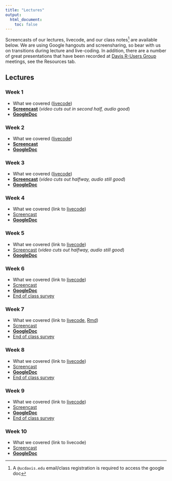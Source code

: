 ```yaml
---
title: "Lectures"
output:
  html_document:
    toc: false
---
```


Screencasts of our lectures, livecode, and our class notes^[A `@ucdavis.edu` email/class registration is required to access the google doc] are available below. We are using Google hangouts and screensharing, so bear with us on transitions during lecture and live-coding. In addition, there are a number of great presentations that have been recorded at [Davis R-Users Group](http://d-rug.github.io/) meetings, see the Resources tab.

## Lectures {.tabset .tabset-fade}

### Week 1

* What we covered ([livecode](https://raw.githubusercontent.com/gge-ucd/R-DAVIS-live-code/master/scripts/2018-R-DAVIS-w01.R))
* [**Screencast**](https://www.youtube.com/watch?v=j0x6OZi_OGE) (*video cuts out in second half, audio good*)
* [**GoogleDoc**](https://tinyurl.com/r-davis-week-1)

### Week 2

* What we covered ([livecode](https://dl.dropboxusercontent.com/s/nd15b2o4rojq83f/2018-R-DAVIS-w02.R?dl=0))
* [**Screencast**](https://www.youtube.com/watch?v=O2X3d7sA1vU)
* [**GoogleDoc**](https://tinyurl.com/r-davis-week-2)

### Week 3

* What we covered ([livecode](https://dl.dropboxusercontent.com/s/gnzcuy5p2bl3nlv/2018-R-DAVIS-w03.R?dl=0))
* [**Screencast**](https://www.youtube.com/watch?v=ypVTFzAxrRw) (*video cuts out halfway, audio still good*)
* [**GoogleDoc**](https://tinyurl.com/r-davis-week-3)

### Week 4

* What we covered (link to [livecode](https://dl.dropboxusercontent.com/s/ht32bw2siddnwyz/2018-R-DAVIS-w04.R?dl=0))
* [Screencast](https://www.youtube.com/watch?v=Sn1_K95uXx4)
* [**GoogleDoc**](https://tinyurl.com/r-davis-week-4)

### Week 5

* What we covered (link to [livecode](https://dl.dropboxusercontent.com/s/5gf17w7xo58a4vw/2018-R-DAVIS-w05.R?dl=0))
* [Screencast](https://www.youtube.com/watch?v=zjQxdu0CUsE) (*video cuts out halfway, audio still good*)
* [**GoogleDoc**](https://tinyurl.com/r-davis-week-5)

### Week 6

* What we covered (link to [livecode](https://dl.dropboxusercontent.com/s/60y47vubn84jvi8/2018-R-DAVIS-w06.R?dl=0))
* [Screencast](https://www.youtube.com/watch?v=7PCQ5vfCsZU)
* [**GoogleDoc**](https://docs.google.com/document/d/1TLHA_MYEs38ZIfS0am4HHyNdwQK9WLfKMGTmOt5ZdDA/edit?usp=sharing)
* [End of class survey](https://goo.gl/forms/9xgl3Ae1PxL5wiJe2)

### Week 7

* What we covered (link to [livecode](https://dl.dropboxusercontent.com/s/fu43gc7th8iouiz/2018-R-DAVIS-w07.R?dl=0), [Rmd](https://dl.dropboxusercontent.com/s/pbb9fz0g5lv0r6c/demo_rmarkdown.Rmd))
* [Screencast](https://www.youtube.com/watch?v=TeU4UyDzsCc)
* [**GoogleDoc**](https://docs.google.com/document/d/1LmR-DqYNfGfn7DoecjfpjX8Ex0i8pdwaMqhFGLfmh0E/edit)
* [End of class survey](https://goo.gl/forms/9xgl3Ae1PxL5wiJe2)

### Week 8

* What we covered (link to [livecode](https://dl.dropboxusercontent.com/s/zzyj2hsc7lhmpd9/2018-R-DAVIS-w08.R?dl=0))
* [Screencast](https://www.youtube.com/watch?v=ERlzn8Cw9Ls)
* [**GoogleDoc**](https://docs.google.com/document/d/10iZ7B4ikQzOF59ABXhm67-zSiUV-T0qxBWwbXoT6DHE/edit)
* [End of class survey](https://goo.gl/forms/9xgl3Ae1PxL5wiJe2)

### Week 9

* What we covered (link to [livecode](https://dl.dropboxusercontent.com/s/o25qnita4l5g0qb/2018-R-DAVIS-w09.R?dl=0))
* [Screencast](https://www.youtube.com/watch?v=orgb6CIzjVo)
* [**GoogleDoc**](https://docs.google.com/document/d/1IdM25wj8WfVZv1D1XGMDjiJx4YCFoN3zb6tGyAbNJjM/edit)
* [End of class survey](https://goo.gl/forms/9xgl3Ae1PxL5wiJe2)

### Week 10

* What we covered (link to livecode)
* [Screencast](https://www.youtube.com/watch?v=6gO_QSmmmq4)
* [**GoogleDoc**](https://docs.google.com/document/d/12grTEZu4AwiP_JURlaAQ4VgCV_7dgrLLlxxRv1Lv-Ik/edit)

